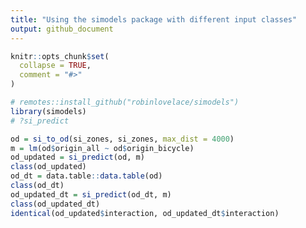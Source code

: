 ```yaml
---
title: "Using the simodels package with different input classes"
output: github_document
---
```


```r
knitr::opts_chunk$set(
  collapse = TRUE,
  comment = "#>"
)
```

```r
# remotes::install_github("robinlovelace/simodels")
library(simodels)
# ?si_predict
```

```r
od = si_to_od(si_zones, si_zones, max_dist = 4000)
m = lm(od$origin_all ~ od$origin_bicycle)
od_updated = si_predict(od, m)
class(od_updated)
od_dt = data.table::data.table(od)
class(od_dt)
od_updated_dt = si_predict(od_dt, m)
class(od_updated_dt)
identical(od_updated$interaction, od_updated_dt$interaction)
```

